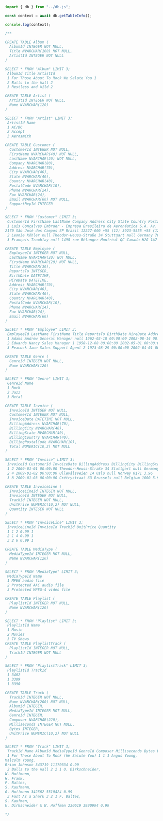 ```typescript
import { db } from "../db.js";

const context = await db.getTableInfo();

console.log(context);

/**

CREATE TABLE Album (
  AlbumId INTEGER NOT NULL,
  Title NVARCHAR(160) NOT NULL,
  ArtistId INTEGER NOT NULL
)

SELECT * FROM "Album" LIMIT 3;
 AlbumId Title ArtistId
 1 For Those About To Rock We Salute You 1
 2 Balls to the Wall 2
 3 Restless and Wild 2

CREATE TABLE Artist (
  ArtistId INTEGER NOT NULL,
  Name NVARCHAR(120)
)

SELECT * FROM "Artist" LIMIT 3;
 ArtistId Name
 1 AC/DC
 2 Accept
 3 Aerosmith

CREATE TABLE Customer (
  CustomerId INTEGER NOT NULL,
  FirstName NVARCHAR(40) NOT NULL,
  LastName NVARCHAR(20) NOT NULL,
  Company NVARCHAR(80),
  Address NVARCHAR(70),
  City NVARCHAR(40),
  State NVARCHAR(40),
  Country NVARCHAR(40),
  PostalCode NVARCHAR(10),
  Phone NVARCHAR(24),
  Fax NVARCHAR(24),
  Email NVARCHAR(60) NOT NULL,
  SupportRepId INTEGER
)

SELECT * FROM "Customer" LIMIT 3;
 CustomerId FirstName LastName Company Address City State Country PostalCode Phone Fax Email SupportRepId
 1 Luís Gonçalves Embraer - Empresa Brasileira de Aeronáutica S.A. Av. Brigadeiro Faria Lima,
2170 São José dos Campos SP Brazil 12227-000 +55 (12) 3923-5555 +55 (12) 3923-5566 luisg@embraer.com.br 3
 2 Leonie Köhler null Theodor-Heuss-Straße 34 Stuttgart null Germany 70174 +49 0711 2842222 null leonekohler@surfeu.de 5
 3 François Tremblay null 1498 rue Bélanger Montréal QC Canada H2G 1A7 +1 (514) 721-4711 null ftremblay@gmail.com 3

CREATE TABLE Employee (
  EmployeeId INTEGER NOT NULL,
  LastName NVARCHAR(20) NOT NULL,
  FirstName NVARCHAR(20) NOT NULL,
  Title NVARCHAR(30),
  ReportsTo INTEGER,
  BirthDate DATETIME,
  HireDate DATETIME,
  Address NVARCHAR(70),
  City NVARCHAR(40),
  State NVARCHAR(40),
  Country NVARCHAR(40),
  PostalCode NVARCHAR(10),
  Phone NVARCHAR(24),
  Fax NVARCHAR(24),
  Email NVARCHAR(60)
)

SELECT * FROM "Employee" LIMIT 3;
 EmployeeId LastName FirstName Title ReportsTo BirthDate HireDate Address City State Country PostalCode Phone Fax Email
 1 Adams Andrew General Manager null 1962-02-18 00:00:00 2002-08-14 00:00:00 11120 Jasper Ave NW Edmonton AB Canada T5K 2N1 +1 (780) 428-9482 +1 (780) 428-3457 andrew@chinookcorp.com
 2 Edwards Nancy Sales Manager 1 1958-12-08 00:00:00 2002-05-01 00:00:00 825 8 Ave SW Calgary AB Canada T2P 2T3 +1 (403) 262-3443 +1 (403) 262-3322 nancy@chinookcorp.com
 3 Peacock Jane Sales Support Agent 2 1973-08-29 00:00:00 2002-04-01 00:00:00 1111 6 Ave SW Calgary AB Canada T2P 5M5 +1 (403) 262-3443 +1 (403) 262-6712 jane@chinookcorp.com

CREATE TABLE Genre (
  GenreId INTEGER NOT NULL,
  Name NVARCHAR(120)
)

SELECT * FROM "Genre" LIMIT 3;
 GenreId Name
 1 Rock
 2 Jazz
 3 Metal

CREATE TABLE Invoice (
  InvoiceId INTEGER NOT NULL,
  CustomerId INTEGER NOT NULL,
  InvoiceDate DATETIME NOT NULL,
  BillingAddress NVARCHAR(70),
  BillingCity NVARCHAR(40),
  BillingState NVARCHAR(40),
  BillingCountry NVARCHAR(40),
  BillingPostalCode NVARCHAR(10),
  Total NUMERIC(10,2) NOT NULL
)

SELECT * FROM "Invoice" LIMIT 3;
 InvoiceId CustomerId InvoiceDate BillingAddress BillingCity BillingState BillingCountry BillingPostalCode Total
 1 2 2009-01-01 00:00:00 Theodor-Heuss-Straße 34 Stuttgart null Germany 70174 1.98
 2 4 2009-01-02 00:00:00 Ullevålsveien 14 Oslo null Norway 0171 3.96
 3 8 2009-01-03 00:00:00 Grétrystraat 63 Brussels null Belgium 1000 5.94

CREATE TABLE InvoiceLine (
  InvoiceLineId INTEGER NOT NULL,
  InvoiceId INTEGER NOT NULL,
  TrackId INTEGER NOT NULL,
  UnitPrice NUMERIC(10,2) NOT NULL,
  Quantity INTEGER NOT NULL
)

SELECT * FROM "InvoiceLine" LIMIT 3;
 InvoiceLineId InvoiceId TrackId UnitPrice Quantity
 1 1 2 0.99 1
 2 1 4 0.99 1
 3 2 6 0.99 1

CREATE TABLE MediaType (
  MediaTypeId INTEGER NOT NULL,
  Name NVARCHAR(120)
)

SELECT * FROM "MediaType" LIMIT 3;
 MediaTypeId Name
 1 MPEG audio file
 2 Protected AAC audio file
 3 Protected MPEG-4 video file

CREATE TABLE Playlist (
  PlaylistId INTEGER NOT NULL,
  Name NVARCHAR(120)
)

SELECT * FROM "Playlist" LIMIT 3;
 PlaylistId Name
 1 Music
 2 Movies
 3 TV Shows
CREATE TABLE PlaylistTrack (
  PlaylistId INTEGER NOT NULL,
  TrackId INTEGER NOT NULL
)

SELECT * FROM "PlaylistTrack" LIMIT 3;
 PlaylistId TrackId
 1 3402
 1 3389
 1 3390

CREATE TABLE Track (
  TrackId INTEGER NOT NULL,
  Name NVARCHAR(200) NOT NULL,
  AlbumId INTEGER,
  MediaTypeId INTEGER NOT NULL,
  GenreId INTEGER,
  Composer NVARCHAR(220),
  Milliseconds INTEGER NOT NULL,
  Bytes INTEGER,
  UnitPrice NUMERIC(10,2) NOT NULL
)

SELECT * FROM "Track" LIMIT 3;
 TrackId Name AlbumId MediaTypeId GenreId Composer Milliseconds Bytes UnitPrice
 1 For Those About To Rock (We Salute You) 1 1 1 Angus Young,
Malcolm Young,
Brian Johnson 343719 11170334 0.99
 2 Balls to the Wall 2 2 1 U. Dirkschneider,
W. Hoffmann,
H. Frank,
P. Baltes,
S. Kaufmann,
G. Hoffmann 342562 5510424 0.99
 3 Fast As a Shark 3 2 1 F. Baltes,
S. Kaufman,
U. Dirkscneider & W. Hoffman 230619 3990994 0.99

*/
```
